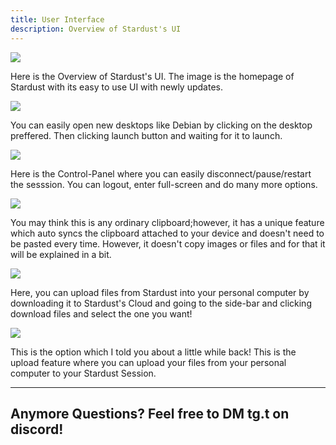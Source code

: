 ```yaml
---
title: User Interface
description: Overview of Stardust's UI
---
```

![](/images/homepage.png)

Here is the Overview of Stardust's UI. The image is the homepage of Stardust with its easy to use UI with newly updates.

![](/images/desktops.png)

You can easily open new desktops like Debian by clicking on the desktop preffered. Then clicking launch button and waiting for it to launch.

![](/images/controlpanel.png)

Here is the Control-Panel where you can easily disconnect/pause/restart the sesssion. You can logout, enter full-screen and do many more options.

![](/images/clipboard.png)

You may think this is any ordinary clipboard;however, it has a unique feature which auto syncs the clipboard attached to your device and doesn't need to be pasted every time.
However, it doesn't copy images or files and for that it will be explained in a bit.

![](/images/downloadfile.png)

Here, you can upload files from Stardust into your personal computer by downloading it to Stardust's Cloud and going to the side-bar and clicking download files and select the one you want!

![](/images/uploadfile.png)

This is the option which I told you about a little while back! This is the upload feature where you can upload your files from your personal computer to your Stardust Session. 

---

## Anymore Questions? Feel free to DM tg.t on discord!